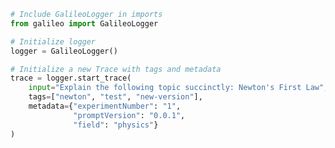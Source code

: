 ```python Python
# Include GalileoLogger in imports
from galileo import GalileoLogger

# Initialize logger
logger = GalileoLogger()

# Initialize a new Trace with tags and metadata
trace = logger.start_trace(
    input="Explain the following topic succinctly: Newton's First Law",
    tags=["newton", "test", "new-version"],
    metadata={"experimentNumber": "1",
              "promptVersion": "0.0.1",
              "field": "physics"}
)
```